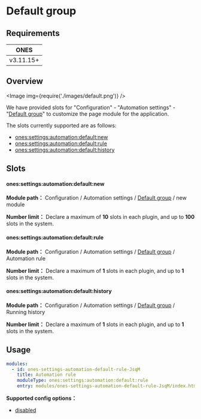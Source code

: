 
# Default group

## Requirements

| **ONES**  |
| :-------: |
| v3.11.15+ |

## Overview

<Image img={require('./images/default.png')} />

We have provided slots for "Configuration" - "Automation settings" - "[Default group](../../index.mdx#slot-hierarchy)" to customize the page module for the application.

The slots currently supported are as follows:

- [ones:settings:automation:default:new](#onessettingsautomationdefaultnew)
- [ones:settings:automation:default:rule](#onessettingsautomationdefaultrule)
- [ones:settings:automation:default:history](#onessettingsautomationdefaulthistory)

## Slots

#### ones:settings:automation:default:new

**Module path：** Configuration / Automation settings / [Default group](../../index.mdx#slot-hierarchy) / new module

**Number limit：** Declare a maximum of **10** slots in each plugin, and up to **100** slots in the system.

#### ones:settings:automation:default:rule

**Module path：** Configuration / Automation settings / [Default group](../../index.mdx#slot-hierarchy) / Automation rule

**Number limit：** Declare a maximum of **1** slots in each plugin, and up to **1** slots in the system.

#### ones:settings:automation:default:history

**Module path：** Configuration / Automation settings / [Default group](../../index.mdx#slot-hierarchy) / Running history

**Number limit：** Declare a maximum of **1** slots in each plugin, and up to **1** slots in the system.

## Usage

```yaml
modules:
  - id: ones-settings-automation-default-rule-JsqM
    title: Automation rule
    moduleType: ones:settings:automation:default:rule
    entry: modules/ones-settings-automation-default-rule-JsqM/index.html
```

**Supported config options：**

- [disabled](../../../../../../reference/config/plugin.yaml#disabled)

